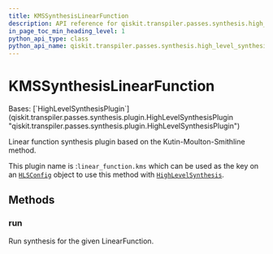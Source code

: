 ```yaml
---
title: KMSSynthesisLinearFunction
description: API reference for qiskit.transpiler.passes.synthesis.high_level_synthesis.KMSSynthesisLinearFunction
in_page_toc_min_heading_level: 1
python_api_type: class
python_api_name: qiskit.transpiler.passes.synthesis.high_level_synthesis.KMSSynthesisLinearFunction
---
```


# KMSSynthesisLinearFunction

<Class id="qiskit.transpiler.passes.synthesis.high_level_synthesis.KMSSynthesisLinearFunction" isDedicatedPage={true} github="https://github.com/Qiskit/qiskit/tree/stable/1.0/qiskit/transpiler/passes/synthesis/high_level_synthesis.py#L718-L728" signature="qiskit.transpiler.passes.synthesis.high_level_synthesis.KMSSynthesisLinearFunction">
  Bases: [`HighLevelSynthesisPlugin`](qiskit.transpiler.passes.synthesis.plugin.HighLevelSynthesisPlugin "qiskit.transpiler.passes.synthesis.plugin.HighLevelSynthesisPlugin")

  Linear function synthesis plugin based on the Kutin-Moulton-Smithline method.

  This plugin name is :`linear_function.kms` which can be used as the key on an [`HLSConfig`](qiskit.transpiler.passes.HLSConfig "qiskit.transpiler.passes.synthesis.high_level_synthesis.HLSConfig") object to use this method with [`HighLevelSynthesis`](qiskit.transpiler.passes.HighLevelSynthesis "qiskit.transpiler.passes.synthesis.high_level_synthesis.HighLevelSynthesis").

  ## Methods

  ### run

  <Function id="qiskit.transpiler.passes.synthesis.high_level_synthesis.KMSSynthesisLinearFunction.run" github="https://github.com/Qiskit/qiskit/tree/stable/1.0/qiskit/transpiler/passes/synthesis/high_level_synthesis.py#L725-L728" signature="run(high_level_object, coupling_map=None, target=None, qubits=None, **options)">
    Run synthesis for the given LinearFunction.
  </Function>
</Class>

